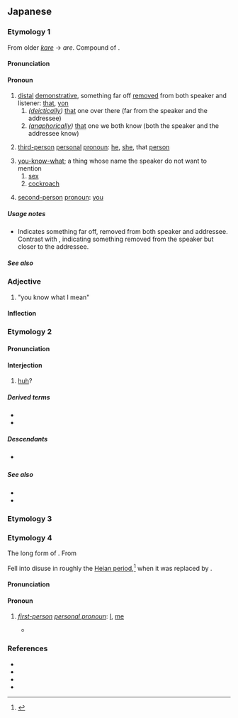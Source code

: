 ==Japanese==

===Etymology 1===
{{ja-kanjitab|alt=彼,彼れ}}
From older ''[[かれ|kare]]'' → ''are''. Compound of {{suffix|ja|あ|tr1=a|t1=that, yon|れ|tr2=re|pos2=nominalizing suffix for demonstratives}}.

====Pronunciation====
{{ja-pron|acc=0|acc_ref=DJR}}

====Pronoun====
{{ja-pos|pronoun}}

# [[distal]] [[demonstrative]], something far off [[removed]] from both speaker and listener: [[that]], [[yon]]
## ''([[deictically]])'' [[that]] one over there (far from the speaker and the addressee)
## ''([[anaphorically]])'' [[that]] one we both know (both the speaker and the addressee know)
# {{lb|ja|chiefly|derogatory}} [[third-person]] [[personal]] [[pronoun]]: [[he]], [[she]], that [[person]]
# [[you-know-what]]; a thing whose name the speaker do not want to mention
## [[sex]]
## [[cockroach]]
# {{lb|ja|archaic}} [[second-person]] [[pronoun]]: [[you]]

=====Usage notes=====
* Indicates something far off, removed from both speaker and addressee. Contrast with {{ja-r|それ}}, indicating something removed from the speaker but closer to the addressee.

=====See also=====
{{Japanese demonstratives}}
{{Classical Japanese pronouns and demonstratives}}

===Adjective===
{{ja-adj|infl=na|アレ}}

# {{ja-def|あれ|アレ}} {{lb|ja|informal|euphemistic}} "you know what I mean"
#: {{ja-usex|[[ちょっと]]'''あれ'''な[[人]]|ちょっと '''あれ''' な ひと|someone who's kind of '''you-know-what-I-mean'''}}

====Inflection====
{{ja-na}}

===Etymology 2===

====Pronunciation====
{{ja-pron|acc=h|acc2=a}}

====Interjection====
{{ja-pos|interjection}}

# [[huh]]? {{gloss|expression of surprise and confusion when talking to yourself}}

=====Derived terms=====
* {{ja-r|あれれ}}
* {{ja-r|あれま}}

=====Descendants=====
* {{desc|zh|-}}
*: {{desc|cmn|-|bor=1}} {{zh-l|啊咧}}

=====See also=====
* {{ja-r|あら}}
* {{ja-r|え}}

===Etymology 3===
{{ja-see|荒れ}}

===Etymology 4===
{{ja-kanjitab|alt=吾,我}}
The long form of {{m|ja|あ|tr=a|t=[[I]], [[me]]}}. From {{suffix|ja|あ|tr1=a|れ|tr2=re|pos2=nominalizing suffix}}

Fell into disuse in roughly the [[w:Heian period|Heian period]],<ref name="DJR">{{R:Daijirin}}</ref> when it was replaced by {{ja-r|われ}}.

====Pronunciation====
{{ja-pron|acc=h}}

====Pronoun====
{{ja-pos|pronoun}}

# {{lb|ja|sort=あれ|obsolete}} ''[[first-person]] [[personal pronoun]]'': [[I]], [[me]]
#* {{RQ:Genji Monogatari|54}}
#*: {{ux|ja|...と、聞こえ動かして、几帳のもとに、おし寄せたてまつりたれば、'''あれ'''にもあらず、居給へるけはい...}}

===References===
<references/>
* {{R:Man'yōshū 1}}
* {{R:Man'yōshū 3}}
* {{R:Man'yōshū 4}}
* {{cite-book
|last=Yamagishi
|first=Tokuhei
|title=Koten Bungaku Taikei 14: [[w:Genji Monogatari|Genji Monogatari]] 5
|publisher=[[w:Iwanami Shoten Publishing|Iwanami Shoten]]
|date=1963
|origyear=circa 1001-1014
|location=Tōkyō
|lang=ja
|isbn=4-0006-0018-4
}}